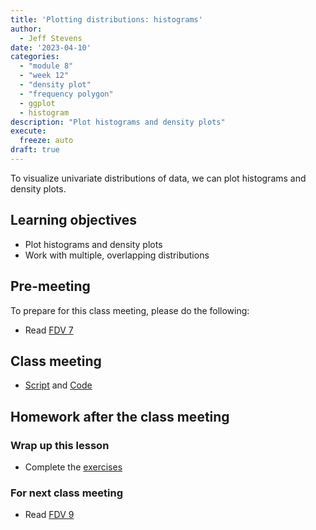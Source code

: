 ```yaml
---
title: 'Plotting distributions: histograms'
author:
  - Jeff Stevens
date: '2023-04-10'
categories: 
  - "module 8"
  - "week 12"
  - "density plot"
  - "frequency polygon"
  - ggplot
  - histogram
description: "Plot histograms and density plots"
execute:
  freeze: auto
draft: true
---
```


To visualize univariate distributions of data, we can plot histograms and density plots.

## Learning objectives

* Plot histograms and density plots
* Work with multiple, overlapping distributions

## Pre-meeting

To prepare for this class meeting, please do the following:

* Read [FDV 7](https://clauswilke.com/dataviz/histograms-density-plots.html){target='_blank'}

## Class meeting

* [Script](../../slides/30_histograms.R){target="_blank"} and [Code](../../code/30_histograms.html){target="_blank"}

## Homework after the class meeting
### Wrap up this lesson

* Complete the [exercises](https://jeffreyrstevens.shinyapps.io/dpavir2025_30_histograms/){target='_blank'}

### For next class meeting

* Read [FDV 9](https://clauswilke.com/dataviz/boxplots-violins.html){target='_blank'}
